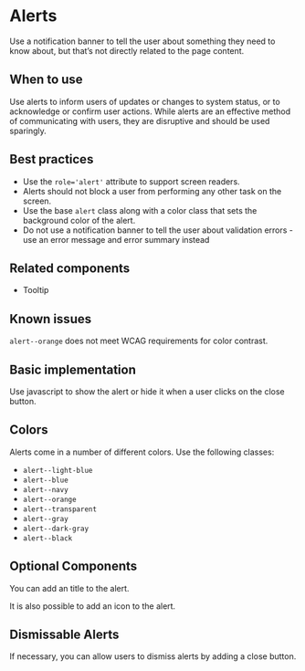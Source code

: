 
<Meta of={stories} />

# Alerts
Use a notification banner to tell the user about something they need to know about, 
but that’s not directly related to the page content.

## When to use

Use alerts to inform users of updates or changes to system status, or to acknowledge or 
confirm user actions. While alerts are an effective method of communicating with users, 
they are disruptive and should be used sparingly.

## Best practices

- Use the `role='alert'` attribute to support screen readers.
- Alerts should not block a user from performing any other task on the screen.
- Use the base `alert` class along with a color class that sets the background
  color of the alert.
- Do not use a notification banner to tell the user about validation errors - 
  use an error message and error summary instead

## Related components

- Tooltip

## Known issues

`alert--orange` does not meet WCAG requirements for color contrast.

## Basic implementation
Use javascript to show the alert or hide it when a user clicks on the close button.

<Story of={stories.basic} />

## Colors
Alerts come in a number of different colors. Use the following classes:
- `alert--light-blue`
- `alert--blue`
- `alert--navy`
- `alert--orange`
- `alert--transparent`
- `alert--gray`
- `alert--dark-gray`
- `alert--black`

<Story of={stories.colors} />

## Optional Components
You can add an title to the alert.

<Story of={stories.title} />

It is also possible to add an icon to the alert.

<Story of={stories.icons} />

## Dismissable Alerts
If necessary, you can allow users to dismiss alerts by adding a close button. 

<Story of={stories.dismissable} />